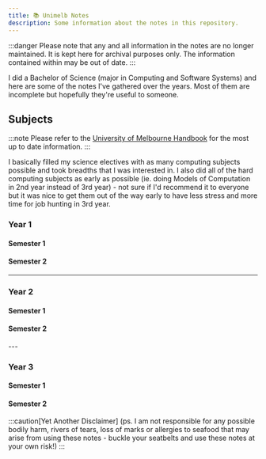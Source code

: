 ```yaml
---
title: 📚 Unimelb Notes
description: Some information about the notes in this repository.
---
```



:::danger
Please note that any and all information in the notes are no longer maintained. It is kept here for archival purposes only. The information contained within may be out of date.
:::

I did a Bachelor of Science (major in Computing and Software Systems) and here are some of the notes I've gathered over the years. Most of them are incomplete but hopefully they're useful to someone.

## Subjects

:::note
Please refer to the [University of Melbourne Handbook](https://handbook.unimelb.edu.au/) for the most up to date information.
:::

I basically filled my science electives with as many computing subjects possible and took breadths that I was interested in. I also did all of the hard computing subjects as early as possible (ie. doing Models of Computation in 2nd year instead of 3rd year) - not sure if I'd recommend it to everyone but it was nice to get them out of the way early to have less stress and more time for job hunting in 3rd year.

### Year 1

#### Semester 1

<CardGrid>
  <Subject
    title="💻 COMP10001"
    href="/unimelb-notes/year1/comp10001/cheatsheet"
    description="Foundations of Computing"
    variant="note"
  />
  <Subject
    title="🧮 MAST10006"
    href="/unimelb-notes/year1/mast10006/w1"
    description="Calculus 2"
    variant="success"
  />
  <Subject
    title="🔬 PHYC10009"
    href="/unimelb-notes/year1/phyc10009"
    description="Foundations of Physics"
    variant="success"
  />
  <Subject
    title="💰 FNCE10002"
    href="/unimelb-notes/year1/fnce10002"
    description="Principles of Finance"
    variant="tip"
  />
</CardGrid>

#### Semester 2

<CardGrid>
  <Subject
    title="💻 COMP10002"
    href="/unimelb-notes/year1/comp10002"
    description="Foundations of Algorithms"
    variant="note"
  />
  <Subject
    title="🗄️ INFO20003"
    href="/unimelb-notes/year1/info20003"
    description="Database Systems"
    variant="note"
  />
  <Subject
    title="🧮 MAST10007"
    href="/unimelb-notes/year1/mast10007"
    description="Linear Algebra"
    variant="success"
  />
  <Subject
    title="🎮 CCDP10003"
    href="/unimelb-notes/year1/ccdp10003"
    description="Video Games: Remaking Reality"
    variant="tip"
  />
</CardGrid>

---

### Year 2

#### Semester 1

<CardGrid>
  <Subject
    title="💻 COMP20007"
    href="/unimelb-notes/year2/comp20007"
    description="Design of Algorithms"
    variant="note"
  />
  <Subject
    title="💻 SWEN20003"
    href="/unimelb-notes/year2/swen20003"
    description="Object Oriented Software Development"
    variant="note"
  />
  <Subject
    title="🧮 COMP20008"
    href="/unimelb-notes/year2/comp20008"
    description="Elements of Data Processing"
    variant="success"
  />
  <Subject
    title="🍃 EDUC10057"
    href="/unimelb-notes/year2/educ10057"
    description="Wellbeing, Motivation and Performance"
    variant="tip"
  />
</CardGrid>

#### Semester 2

<CardGrid>
  <Subject
    title="💻 COMP30026"
    href="/unimelb-notes/year2/comp30026"
    description="Models of Computation"
    variant="note"
  />
  <Subject
    title="🛡️ INFO30006"
    href="/unimelb-notes/year2/info30006"
    description="Information Security and Privacy"
    variant="success"
  />
  <Subject
    title="🧮 COMP30020"
    href="/unimelb-notes/year2/comp30020"
    description="0Declarative Programming"
    variant="success"
  />
  <Subject
    title="👾 COMP30019"
    href="/unimelb-notes/year2/comp30019"
    description="Graphics and Interaction"
    variant="tip"
  />
</CardGrid>
---

### Year 3

#### Semester 1

<CardGrid>
  <Subject
    title="💻 COMP30023"
    href="/unimelb-notes/year3/comp30023"
    description="Computer Systems"
    variant="note"
  />
  <Subject
    title="💻 SWEN30026"
    href="/unimelb-notes/year3/swen30026"
    description="Software Modelling and Design"
    variant="note"
  />
  <Subject
    title="🤖 COMP30024"
    href="/unimelb-notes/year3/comp30024"
    description="Artificial Intelligence"
    variant="success"
  />
  <Subject
    title="🧮 COMP30027"
    href="/unimelb-notes/year3/comp30027"
    description="Machine Learning"
    variant="success"
  />
</CardGrid>

#### Semester 2

<CardGrid>
  <Subject
    title="💻 COMP30022"
    href="/unimelb-notes/year3/comp30022"
    description="IT Project"
    variant="note"
  />
  <Subject
    title="🧮 MAST20018"
    href="/unimelb-notes/year3/mast20018"
    description="Discrete Mathematics and Operations Research"
    variant="success"
  />
  <Subject
    title="🔬 SCIE20001"
    href="/unimelb-notes/year3/scie20001"
    description="Thinking Scientifically"
    variant="success"
  />
  <Subject
    title="🎶 MUSI20174"
    href="/unimelb-notes/year3/musi20174"
    description="The Laptop Recording Studio"
    variant="tip"
  />
</CardGrid>

:::caution[Yet Another Disclaimer]
(ps. I am not responsible for any possible bodily harm, rivers of tears, loss of marks or allergies to seafood that may arise from using these notes - buckle your seatbelts and use these notes at your own risk!)
:::
